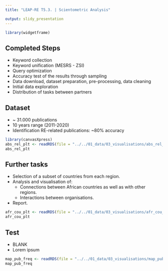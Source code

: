 ```yaml
---
title: "LEAP-RE T5.3. | Scientometric Analysis"

output: slidy_presentation
---
```


```r
library(widgetframe)
```

## Completed Steps

- Keyword collection
- Keyword unification (MESRS - ZSI)
- Query optimization
- Accuracy test of the results through sampling 
- Data download, dataset preparation, pre-processing, data cleaning
- Initial data exploration
- Distribution of tasks between partners



## Dataset

- ~ 31.000 publications
- 10 years range (2011-2020)
- Identification RE-related publications: ~80% accuracy

```r
library(canvasXpress)
abs_rel_plt <- readRDS(file = "../../01_data/03_visualisations/abs_rel_plt.Rds")
abs_rel_plt
```

## Further tasks
- Selection of a subset of countries from each region.
- Analysis and visualisation of:
  * Connections between African countries as well as with other regions.
  * Interactions between organisations.
- Report.
```r
afr_cou_plt <- readRDS(file = "../../01_data/03_visualisations/afr_cou_plt.Rds")
afr_cou_plt
```


## Test

- BLANK
- Lorem ipsum

```r
map_pub_freq <- readRDS(file = "../../01_data/03_visualisations/map_pub_freq.Rds")
map_pub_freq
```
